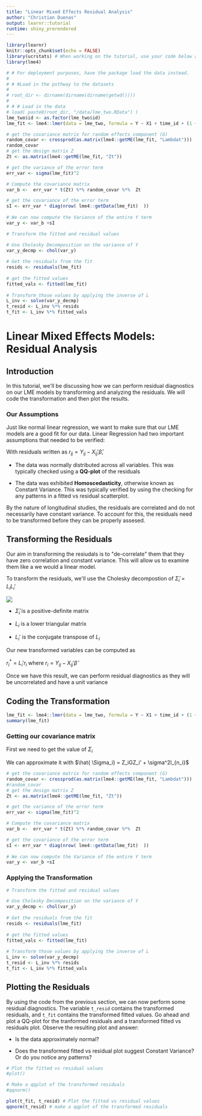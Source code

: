 ```yaml
---
title: "Linear Mixed Effects Residual Analysis"
author: "Christian Duenas"
output: learnr::tutorial
runtime: shiny_prerendered
---
```


```r
library(learnr)
knitr::opts_chunk$set(echo = FALSE)
library(ucrstats) # When working on the tutorial, use your code below and comment this entire line.
library(lme4)

# # For deployment purposes, have the package load the data instead. 
# 
# # #Load in the psthway to the datasets
# 
# root_dir <- dirname(dirname(dirname(getwd())))
# 
# # # Load in the data 
# load( paste0(root_dir, "/data/lme_two.RData") )
lme_two$id <- as.factor(lme_two$id)
lme_fit <- lme4::lmer(data = lme_two, formula = Y ~ X1 + time_id + (1 + time_id | id)  )

# get the covariance matrix for random effects component (G)
random_covar <- crossprod(as.matrix(lme4::getME(lme_fit, "Lambdat")))
random_covar
# get the design matrix Z
Zt <- as.matrix(lme4::getME(lme_fit, "Zt"))

# get the variance of the error term
err_var <- sigma(lme_fit)^2

# Compute the covariance matrix
var_b <-  err_var * t(Zt) %*% random_covar %*%  Zt

# get the covariance of the error term
sI <- err_var * diag(nrow( lme4::getData(lme_fit)  ))
    
# We can now compute the Variance of the entire Y term
var_y <- var_b +sI

# Transform the fitted and residual values

# Use Cholesky Decomposition on the variance of Y
var_y_decmp <- chol(var_y)
    
# Get the residuals from the fit
resids <- residuals(lme_fit)
    
# get the fitted values
fitted_vals <- fitted(lme_fit)
    
# Transform those values by applying the inverse of L
L_inv <- solve(var_y_decmp)
t_resid <- L_inv %*% resids
t_fit <- L_inv %*% fitted_vals     

```


# Linear Mixed Effects Models: Residual Analysis

## Introduction

In this tutorial, we\'ll be discussing how we can perform residual diagnostics on our LME models by transforming and analyzing the residuals. We will code the transformation and then plot the results.

### Our Assumptions

Just like normal linear regression, we want to make sure that our LME models are a good fit for our data. Linear Regression had two important assumptions that needed to be verified:

With residuals written as $r_{ij} = Y_{ij} - X_{ij}'\hat{\beta}$,

+ The data was normally distributed across all variables. This was typically checked using a **QQ-plot** of the residuals

+ The data was exhibited **Homoscedasticity**, otherwise known as Constant Variance. This was typically verified by using the checking for any patterns in a fitted vs residual scatterplot. 

By the nature of longitudinal studies, the residuals are correlated and do not necessarily have constant variance. To account for this, the residuals need to be transformed before they can be properly assesed.



## Transforming the Residuals

Our aim in transforming the resiudals is to \"de-correlate\" them that they have zero correlation and constant variance. This will allow us to examine them like a we would a linear model. 

To transform the residuals, we\'ll use the Cholesky decompostion of $\hat{\Sigma}_i = L_iL_i'$

![](images/Cholesky.png)

+ $\hat{\Sigma}_i$ is a positive-definite matrix

+ $L_i$ is a lower triangular matrix

+ $L_i'$ is the conjugate transpose of $L_i$

Our new transformed variables can be computed as 

$r_{i}^* = L_i'r_i$ where $r_{i} = Y_{ij} - X_{ij}'\hat{\beta}$

Once we have this result, we can perform residual diagnostics as they will be uncorrelated and have a unit variance




## Coding the Transformation 

```r
lme_fit <- lme4::lmer(data = lme_two, formula = Y ~ X1 + time_id + (1 + time_id | id)  )
summary(lme_fit)
```


### Getting our covariance matrix 

First we need to get the value of $\Sigma_i$

We can approximate it with $\hat{ \Sigma_i} = Z_iGZ_i' + \sigma^2I_{n_i}$

```r
# get the covariance matrix for random effects component (G)
random_covar <- crossprod(as.matrix(lme4::getME(lme_fit, "Lambdat")))
#random_covar
# get the design matrix Z
Zt <- as.matrix(lme4::getME(lme_fit, "Zt"))

# get the variance of the error term
err_var <- sigma(lme_fit)^2

# Compute the covariance matrix
var_b <-  err_var * t(Zt) %*% random_covar %*%  Zt

# get the covariance of the error term
sI <- err_var * diag(nrow( lme4::getData(lme_fit)  ))
    
# We can now compute the Variance of the entire Y term
var_y <- var_b +sI
```

### Applying the Transformation

```r
# Transform the fitted and residual values

# Use Cholesky Decomposition on the variance of Y
var_y_decmp <- chol(var_y)
    
# Get the residuals from the fit
resids <- residuals(lme_fit)
    
# get the fitted values
fitted_vals <- fitted(lme_fit)
    
# Transform those values by applying the inverse of L
L_inv <- solve(var_y_decmp)
t_resid <- L_inv %*% resids
t_fit <- L_inv %*% fitted_vals      
```


## Plotting the Residuals

By using the code from the previous section, we can now perform some residual diagnostics.  The variable `t_resid` contains the transformed residuals, and `t_fit` contains the transformed fitted values. Go ahead and plot a QQ-plot for the tranformed residuals and a transformed fitted vs residuals plot. Observe the resulting plot and answer:

+ Is the data approximately normal?

+ Does the transformed fitted vs residual plot suggest Constant Variance? Or do you notice any patterns?

```r
# Plot the fitted vs residual values
#plot() 

# Make a qqplot of the transformed residuals
#qqnorm() 
```

```r
plot(t_fit, t_resid) # Plot the fitted vs residual values
qqnorm(t_resid) # make a qqplot of the transformed residuals
```

